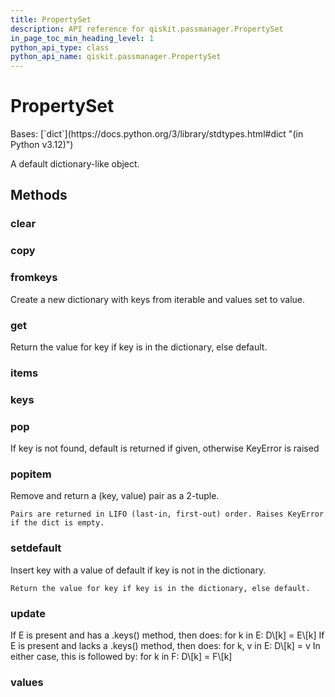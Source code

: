 ```yaml
---
title: PropertySet
description: API reference for qiskit.passmanager.PropertySet
in_page_toc_min_heading_level: 1
python_api_type: class
python_api_name: qiskit.passmanager.PropertySet
---
```


# PropertySet

<Class id="qiskit.passmanager.PropertySet" isDedicatedPage={true} github="https://github.com/qiskit/qiskit/tree/stable/0.46/qiskit/passmanager/compilation_status.py" signature="qiskit.passmanager.PropertySet">
  Bases: [`dict`](https://docs.python.org/3/library/stdtypes.html#dict "(in Python v3.12)")

  A default dictionary-like object.

  ## Methods

  ### clear

  <Function id="qiskit.passmanager.PropertySet.clear" signature="clear() → None.  Remove all items from D." />

  ### copy

  <Function id="qiskit.passmanager.PropertySet.copy" signature="copy() → a shallow copy of D" />

  ### fromkeys

  <Function id="qiskit.passmanager.PropertySet.fromkeys" signature="fromkeys(value=None, /)">
    Create a new dictionary with keys from iterable and values set to value.
  </Function>

  ### get

  <Function id="qiskit.passmanager.PropertySet.get" signature="get(key, default=None, /)">
    Return the value for key if key is in the dictionary, else default.
  </Function>

  ### items

  <Function id="qiskit.passmanager.PropertySet.items" signature="items() → a set-like object providing a view on D's items" />

  ### keys

  <Function id="qiskit.passmanager.PropertySet.keys" signature="keys() → a set-like object providing a view on D's keys" />

  ### pop

  <Function id="qiskit.passmanager.PropertySet.pop" signature="pop(k[, d]) → v, remove specified key and return the corresponding value.">
    If key is not found, default is returned if given, otherwise KeyError is raised
  </Function>

  ### popitem

  <Function id="qiskit.passmanager.PropertySet.popitem" signature="popitem()">
    Remove and return a (key, value) pair as a 2-tuple.

    Pairs are returned in LIFO (last-in, first-out) order. Raises KeyError if the dict is empty.
  </Function>

  ### setdefault

  <Function id="qiskit.passmanager.PropertySet.setdefault" signature="setdefault(key, default=None, /)">
    Insert key with a value of default if key is not in the dictionary.

    Return the value for key if key is in the dictionary, else default.
  </Function>

  ### update

  <Function id="qiskit.passmanager.PropertySet.update" signature="update([E, ]**F) → None.  Update D from dict/iterable E and F.">
    If E is present and has a .keys() method, then does: for k in E: D\[k] = E\[k] If E is present and lacks a .keys() method, then does: for k, v in E: D\[k] = v In either case, this is followed by: for k in F: D\[k] = F\[k]
  </Function>

  ### values

  <Function id="qiskit.passmanager.PropertySet.values" signature="values() → an object providing a view on D's values" />
</Class>

